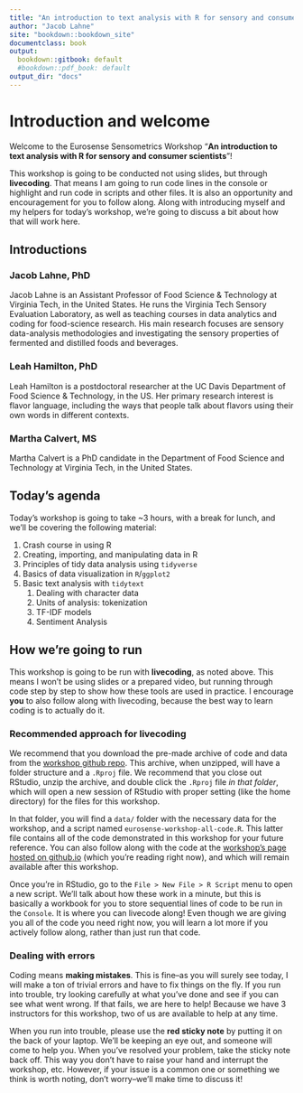 ```yaml
---
title: "An introduction to text analysis with R for sensory and consumer scientists"
author: "Jacob Lahne"
site: "bookdown::bookdown_site"
documentclass: book
output:
  bookdown::gitbook: default
  #bookdown::pdf_book: default
output_dir: "docs"
---
```


# Introduction and welcome {-}

Welcome to the Eurosense Sensometrics Workshop "**An introduction to text analysis with R for sensory and consumer scientists**"!

This workshop is going to be conducted not using slides, but through **livecoding**.  That means I am going to run code lines in the console or highlight and run code in scripts and other files.  It is also an opportunity and encouragement for you to follow along.  Along with introducing myself and my helpers for today's workshop, we're going to discuss a bit about how that will work here.

## Introductions {-}

### Jacob Lahne, PhD {-}

Jacob Lahne is an Assistant Professor of Food Science & Technology at Virginia Tech, in the United States.  He runs the Virginia Tech Sensory Evaluation Laboratory, as well as teaching courses in data analytics and coding for food-science research.  His main research focuses are sensory data-analysis methodologies and investigating the sensory properties of fermented and distilled foods and beverages.

### Leah Hamilton, PhD {-}

Leah Hamilton is a postdoctoral researcher at the UC Davis Department of Food Science & Technology, in the US. Her primary research interest is flavor language, including the ways that people talk about flavors using their own words in different contexts.

### Martha Calvert, MS {-}

Martha Calvert is a PhD candidate in the Department of Food Science and Technology at Virginia Tech, in the United States.

## Today's agenda {-}

Today's workshop is going to take ~3 hours, with a break for lunch, and we'll be covering the following material:  

1.  Crash course in using R  
2.  Creating, importing, and manipulating data in R
3.  Principles of tidy data analysis using `tidyverse`
4.  Basics of data visualization in `R`/`ggplot2`
5.  Basic text analysis with `tidytext` 
    1.  Dealing with character data
    2.  Units of analysis: tokenization
    3.  TF-IDF models
    4.  Sentiment Analysis
  
## How we're going to run {-}

This workshop is going to be run with **livecoding**, as noted above.  This means I won't be using slides or a prepared video, but running through code step by step to show how these tools are used in practice.  I encourage **you** to also follow along with livecoding, because the best way to learn coding is to actually do it.

### Recommended approach for livecoding {-}

We recommend that you download the pre-made archive of code and data from the [workshop github repo](https://github.com/jlahne/eurosense-tutorial-2022).  This archive, when unzipped, will have a folder structure and a `.Rproj` file.  We recommend that you close out RStudio, unzip the archive, and double click the `.Rproj` file *in that folder*, which will open a new session of RStudio with proper setting (like the home directory) for the files for this workshop.

In that folder, you will find a `data/` folder with the necessary data for the workshop, and a script named `eurosense-workshop-all-code.R`.  This latter file contains all of the code demonstrated in this workshop for your future reference.  You can also follow along with the code at the [workshop's page hosted on github.io](https://jlahne.github.io/eurosense-tutorial-2022/) (which you're reading right now), and which will remain available after this workshop.

Once you're in RStudio, go to the `File > New File > R Script` menu to open a new script.  We'll talk about how these work in a minute, but this is basically a workbook for you to store sequential lines of code to be run in the `Console`.  It is where you can livecode along!  Even though we are giving you all of the code you need right now, you will learn a lot more if you actively follow along, rather than just run that code.

### Dealing with errors {-}

Coding means **making mistakes**.  This is fine--as you will surely see today, I will make a ton of trivial errors and have to fix things on the fly.  If you run into trouble, try looking carefully at what you've done and see if you can see what went wrong.  If that fails, we are here to help!  Because we have 3 instructors for this workshop, two of us are available to help at any time.  

When you run into trouble, please use the **red sticky note** by putting it on the back of your laptop.  We'll be keeping an eye out, and someone will come to help you.  When you've resolved your problem, take the sticky note back off.  This way you don't have to raise your hand and interrupt the workshop, etc.  However, if your issue is a common one or something we think is worth noting, don't worry--we'll make time to discuss it!